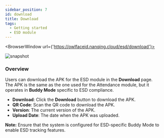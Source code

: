 ```yaml
---
sidebar_position: 7
id: download
title: Download
tags:
  - Getting started
  - ESD module
---
```



<BrowserWindow url={'https://owlfaceid.nanqing.cloud/esd/download'}>

![snapshot](/assets/esd/en/download.png)

</BrowserWindow>

### Overview

Users can download the APK for the ESD module in the **Download** page. The APK is the same as the one used for the Attendance module, but it operates in **Buddy Mode** specific to ESD compliance.

- **Download**: Click the **Download** button to download the APK.
- **QR Code**: Scan the QR code to download the APK.
- **Version**: The current version of the APK.
- **Upload Date**: The date when the APK was uploaded.

**Note:** Ensure that the system is configured for ESD-specific Buddy Mode to enable ESD tracking features.
